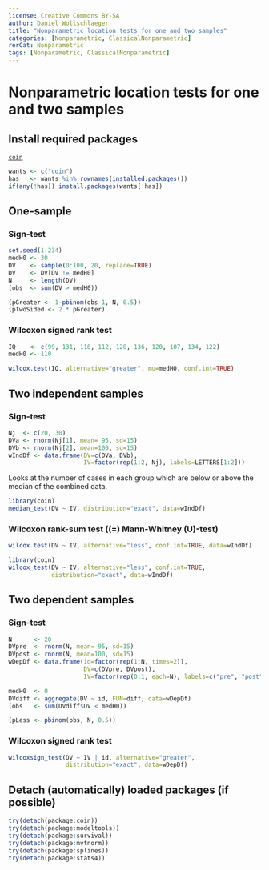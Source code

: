 ```yaml
---
license: Creative Commons BY-SA
author: Daniel Wollschlaeger
title: "Nonparametric location tests for one and two samples"
categories: [Nonparametric, ClassicalNonparametric]
rerCat: Nonparametric
tags: [Nonparametric, ClassicalNonparametric]
---
```


Nonparametric location tests for one and two samples
=========================

Install required packages
-------------------------

[`coin`](http://cran.r-project.org/package=coin)

```r
wants <- c("coin")
has   <- wants %in% rownames(installed.packages())
if(any(!has)) install.packages(wants[!has])
```

One-sample
-------------------------

### Sign-test
    
```r
set.seed(1.234)
medH0 <- 30
DV    <- sample(0:100, 20, replace=TRUE)
DV    <- DV[DV != medH0]
N     <- length(DV)
(obs  <- sum(DV > medH0))
```

```r
(pGreater <- 1-pbinom(obs-1, N, 0.5))
(pTwoSided <- 2 * pGreater)
```

### Wilcoxon signed rank test

```r
IQ    <- c(99, 131, 118, 112, 128, 136, 120, 107, 134, 122)
medH0 <- 110
```

```r
wilcox.test(IQ, alternative="greater", mu=medH0, conf.int=TRUE)
```

Two independent samples
-------------------------

### Sign-test

```r
Nj  <- c(20, 30)
DVa <- rnorm(Nj[1], mean= 95, sd=15)
DVb <- rnorm(Nj[2], mean=100, sd=15)
wIndDf <- data.frame(DV=c(DVa, DVb),
                     IV=factor(rep(1:2, Nj), labels=LETTERS[1:2]))
```

Looks at the number of cases in each group which are below or above the median of the combined data.

```r
library(coin)
median_test(DV ~ IV, distribution="exact", data=wIndDf)
```

### Wilcoxon rank-sum test (\(=\) Mann-Whitney \(U\)-test)

```r
wilcox.test(DV ~ IV, alternative="less", conf.int=TRUE, data=wIndDf)
```

```r
library(coin)
wilcox_test(DV ~ IV, alternative="less", conf.int=TRUE,
            distribution="exact", data=wIndDf)
```

Two dependent samples
-------------------------

### Sign-test

```r
N      <- 20
DVpre  <- rnorm(N, mean= 95, sd=15)
DVpost <- rnorm(N, mean=100, sd=15)
wDepDf <- data.frame(id=factor(rep(1:N, times=2)),
                     DV=c(DVpre, DVpost),
                     IV=factor(rep(0:1, each=N), labels=c("pre", "post")))
```

```r
medH0  <- 0
DVdiff <- aggregate(DV ~ id, FUN=diff, data=wDepDf)
(obs   <- sum(DVdiff$DV < medH0))
```

```r
(pLess <- pbinom(obs, N, 0.5))
```

### Wilcoxon signed rank test

```r
wilcoxsign_test(DV ~ IV | id, alternative="greater",
                distribution="exact", data=wDepDf)
```

Detach (automatically) loaded packages (if possible)
-------------------------

```r
try(detach(package:coin))
try(detach(package:modeltools))
try(detach(package:survival))
try(detach(package:mvtnorm))
try(detach(package:splines))
try(detach(package:stats4))
```
